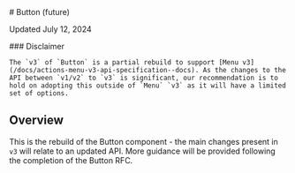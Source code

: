 
<Meta title="Actions/Button/Future/Usage Guidelines" />

<SbContent>
  # Button (future)

  Updated July 12, 2024
</SbContent>

<ResourceLinks
  sourceCode="https://github.com/cultureamp/kaizen-design-system/tree/main/packages/components/src/__future__/Button"
  figma="https://www.figma.com/design/eZKEE5kXbEMY3lx84oz8iN/%F0%9F%92%9C-Heart-UI-Kit?m=auto&t=a6VcoKBJx6snn0ut-1"
  ariaComponentPage="https://react-spectrum.adobe.com/react-aria/Menu.html"
  apiSpecification="/?path=/docs/actions-button-v3-api-specification--docs"
/>

<SbContent className="mb-24">
  <div className="bg-yellow-100 border-default border-yellow-400 rounded px-24">
    ### Disclaimer

    The `v3` of `Button` is a partial rebuild to support [Menu v3](/docs/actions-menu-v3-api-specification--docs). As the changes to the API between `v1/v2` to `v3` is significant, our recommendation is to hold on adopting this outside of `Menu` `v3` as it will have a limited set of options.
  </div>
</SbContent>

<SbContent>
  <Installation
    installCommand="pnpm add @kaizen/components"
    importStatement='import { Button } from "@kaizen/components/future"'
  />

  ## Overview

  This is the rebuild of the Button component - the main changes present in `v3` will relate to an updated API. More guidance will be provided following the completion of the Button RFC.
</SbContent>

<Canvas of={Button.Playground} />
<Controls of={Button.Playground} include={["children", "variant", "isDisabled"]} className="mb-64" />

